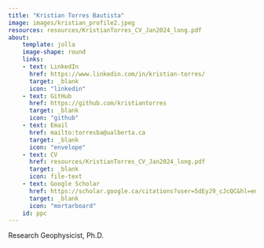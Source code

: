 ```yaml
---
title: "Kristian Torres Bautista"
image: images/kristian_profile2.jpeg
resources: resources/KristianTorres_CV_Jan2024_long.pdf
about:
    template: jolla
    image-shape: round
    links:
    - text: LinkedIn
      href: https://www.linkedin.com/in/kristian-torres/
      target: _blank
      icon: "linkedin"
    - text: GitHub
      href: https://github.com/kristiantorres
      target: _blank
      icon: "github"
    - text: Email
      href: mailto:torresba@ualberta.ca
      target: _blank
      icon: "envelope"
    - text: CV
      href: resources/KristianTorres_CV_Jan2024_long.pdf
      target: _blank
      icon: file-text
    - text: Google Scholar
      href: https://scholar.google.ca/citations?user=5dEyJ9_cJcQC&hl=en&oi=ao
      target: _blank
      icon: "mortarboard"
    id: ppc
---
```

:::{#ppc}
Research Geophysicist, Ph.D.
:::
